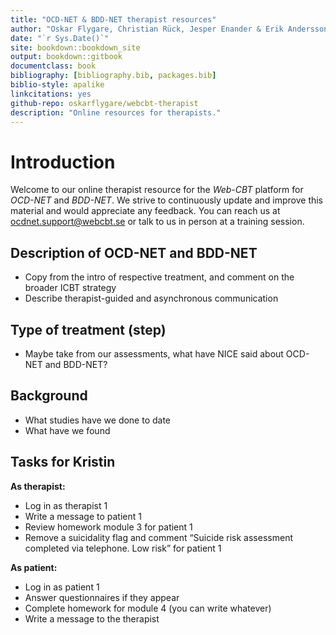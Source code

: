```yaml
---
title: "OCD-NET & BDD-NET therapist resources"
author: "Oskar Flygare, Christian Rück, Jesper Enander & Erik Andersson"
date: "`r Sys.Date()`"
site: bookdown::bookdown_site
output: bookdown::gitbook
documentclass: book
bibliography: [bibliography.bib, packages.bib]
biblio-style: apalike
linkcitations: yes
github-repo: oskarflygare/webcbt-therapist
description: "Online resources for therapists."
---
```


# Introduction

Welcome to our online therapist resource for the *Web-CBT* platform for *OCD-NET* and *BDD-NET*. We strive to continuously update and improve this material and would appreciate any feedback. You can reach us at <ocdnet.support@webcbt.se> or talk to us in person at a training session.

## Description of OCD-NET and BDD-NET

* Copy from the intro of respective treatment, and comment on the broader ICBT strategy
* Describe therapist-guided and asynchronous communication

## Type of treatment (step)

* Maybe take from our assessments, what have NICE said about OCD-NET and BDD-NET?

## Background

* What studies have we done to date
* What have we found

## Tasks for Kristin

**As therapist:**

* Log in as therapist 1
* Write a message to patient 1
* Review homework module 3 for patient 1
* Remove a suicidality flag and comment "Suicide risk assessment completed via telephone. Low risk" for patient 1

**As patient:**

* Log in as patient 1
* Answer questionnaires if they appear
* Complete homework for module 4 (you can write whatever)
* Write a message to the therapist

